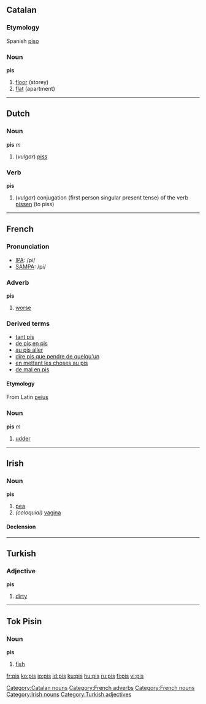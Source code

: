 ==Catalan==
===Etymology===
Spanish [[piso]]
===Noun===
'''pis'''

# [[floor]] (storey)
# [[flat]] (apartment)

[[Category:Catalan nouns]]

----

==Dutch==
===Noun===
'''pis''' ''m''
#(''vulgar'') [[piss]]
===Verb===
'''pis'''
#(''vulgar'') conjugation (first person singular present tense) of the verb [[pissen]] (to piss)

----

==French==

===Pronunciation===
*[[w:IPA|IPA]]: /pi/
*[[w:SAMPA|SAMPA]]: /pi/

===Adverb===
'''pis'''

# [[worse]]

===Derived terms===
*[[tant pis]]
*[[de pis en pis]]
*[[au pis aller]]
*[[dire pis que pendre de quelqu'un]]
*[[en mettant les choses au pis]]
*[[de mal en pis]]

====Etymology====
From Latin [[peius]]

===Noun===
'''pis''' ''m'' 
# [[udder]]

[[Category:French adverbs]]
[[Category:French nouns]]

----

==Irish==
===Noun===
'''pis''' {{f}}

# [[pea]]
# ''(coloquial)'' [[vagina]] {{rfv-sense}}

====Declension====
{{ga noun f2|p|is|ise|pl=iseanna}}

[[Category:Irish nouns]]

----

==Turkish==
===Adjective===
'''pis'''

#[[dirty]]

[[Category:Turkish adjectives]]

----

==Tok Pisin==

===Noun===
'''pis'''

# [[fish]]

[[fr:pis]]
[[ko:pis]]
[[io:pis]]
[[id:pis]]
[[ku:pis]]
[[hu:pis]]
[[ru:pis]]
[[fi:pis]]
[[vi:pis]]